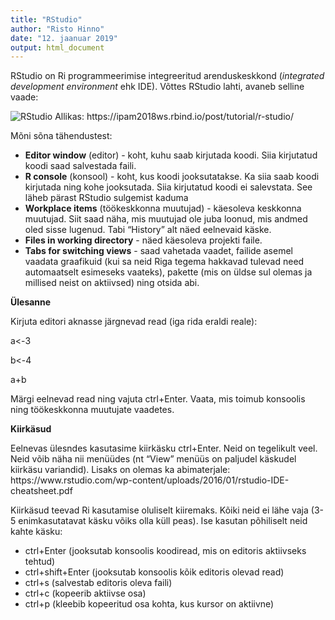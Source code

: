```yaml
---
title: "RStudio"
author: "Risto Hinno"
date: "12. jaanuar 2019"
output: html_document
---
```



RStudio on Ri programmeerimise integreeritud arenduskeskkond (_integrated development environment_ ehk  IDE). Võttes RStudio lahti, avaneb selline vaade:

![RStudio](figure/rstudio.png)
Allikas: https://ipam2018ws.rbind.io/post/tutorial/r-studio/

Mõni sõna tähendustest:

- __Editor window__ (editor) - koht, kuhu saab kirjutada koodi. Siia kirjutatud koodi saad salvestada faili.
- __R console__ (konsool) - koht, kus koodi jooksutatakse. Ka siia saab koodi kirjutada ning kohe jooksutada. Siia kirjutatud koodi ei salevstata. See läheb pärast RStudio sulgemist kaduma
- __Workplace items__ (töökeskkonna muutujad) - käesoleva keskkonna muutujad. Siit saad näha, mis muutujad ole juba loonud, mis andmed oled sisse lugenud. Tabi "History" alt näed eelnevaid käske.
- __Files in working directory__ - näed käesoleva projekti faile.
- __Tabs for switching views__ - saad vahetada vaadet, failide asemel vaadata graafikuid (kui sa neid Riga tegema hakkavad tulevad need automaatselt esimeseks vaateks), pakette (mis on üldse sul olemas ja millised neist on aktiivsed) ning otsida abi.

__Ülesanne__

Kirjuta editori aknasse järgnevad read (iga rida eraldi reale):

a<-3

b<-4

a+b

Märgi eelnevad read ning vajuta ctrl+Enter. Vaata, mis toimub konsoolis ning töökeskkonna muutujate vaadetes.

__Kiirkäsud__

Eelnevas ülesndes kasutasime kiirkäsku ctrl+Enter. Neid on tegelikult veel. Neid võib näha nii menüüdes (nt "View" menüüs on paljudel käskudel kiirkäsu variandid). Lisaks on olemas ka abimaterjale: https://www.rstudio.com/wp-content/uploads/2016/01/rstudio-IDE-cheatsheet.pdf

Kiirkäsud teevad Ri kasutamise oluliselt kiiremaks. Kõiki neid ei lähe vaja (3-5 enimkasutatavat käsku võiks olla küll peas). Ise kasutan põhiliselt neid kahte käsku:

- ctrl+Enter (jooksutab konsoolis koodiread, mis on editoris aktiivseks tehtud)
- ctrl+shift+Enter (jooksutab konsoolis kõik editoris olevad read)
- ctrl+s (salvestab editoris oleva faili)
- ctrl+c (kopeerib aktiivse osa)
- ctrl+p (kleebib kopeeritud osa kohta, kus kursor on aktiivne)